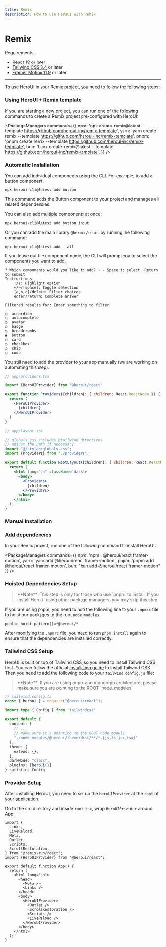 ```yaml
---
title: Remix
description: How to use HeroUI with Remix
---
```


# Remix

Requirements:

- [React 18](https://reactjs.org/) or later
- [Tailwind CSS 3.4](https://tailwindcss.com/docs/guides/remix) or later
- [Framer Motion 11.9](https://www.framer.com/motion/) or later

------

<CarbonAd/>

To use HeroUI in your Remix project, you need to follow the following steps:

### Using HeroUI + Remix template

If you are starting a new project, you can run one of the following commands to create a Remix project pre-configured with HeroUI:

<PackageManagers
  commands={{
    npm: 'npx create-remix@latest --template https://github.com/heroui-inc/remix-template',
    yarn: 'yarn create remix --template https://github.com/heroui-inc/remix-template',
    pnpm: 'pnpm create remix --template https://github.com/heroui-inc/remix-template',
    bun: 'bunx create-remix@latest --template https://github.com/heroui-inc/remix-template',
  }}
/>

### Automatic Installation

You can add individual components using the CLI. For example, to add a button component:

```codeBlock bash
npx heroui-cli@latest add button
```

This command adds the Button component to your project and manages all related dependencies.

You can also add multiple components at once:

```codeBlock bash
npx heroui-cli@latest add button input
```

Or you can add the main library `@heroui/react` by running the following command:

```codeBlock bash
npx heroui-cli@latest add --all
```

If you leave out the component name, the CLI will prompt you to select the components you want to add.

```codeBlock bash
? Which components would you like to add? › - Space to select. Return to submit
Instructions:
    ↑/↓: Highlight option
    ←/→/[space]: Toggle selection
    [a,b,c]/delete: Filter choices
    enter/return: Complete answer

Filtered results for: Enter something to filter

◯  accordion
◯  autocomplete
◯  avatar
◯  badge
◯  breadcrumbs
◉  button
◯  card
◯  checkbox
◯  chip
◯  code
```

You still need to add the provider to your app manually (we are working on automating this step).

```jsx {3,7,9}
// app/providers.tsx

import {HeroUIProvider} from '@heroui/react'

export function Providers({children}: { children: React.ReactNode }) {
  return (
    <HeroUIProvider>
      {children}
    </HeroUIProvider>
  )
}
```

<Spacer y={4} />

```jsx {6,10,12,14}
// app/layout.tsx

// globals.css includes @tailwind directives
// adjust the path if necessary
import "@/styles/globals.css";
import {Providers} from "./providers";

export default function RootLayout({children}: { children: React.ReactNode }) {
  return (
    <html lang="en" className='dark'>
      <body>
        <Providers>
          {children}
        </Providers>
      </body>
    </html>
  );
}
```

### Manual Installation

<Steps>

### Add dependencies

In your Remix project, run one of the following command to install HeroUI:

<PackageManagers
  commands={{
    npm: 'npm i @heroui/react framer-motion',
    yarn: 'yarn add @heroui/react framer-motion',
    pnpm: 'pnpm add @heroui/react framer-motion',
    bun: "bun add @heroui/react framer-motion"
  }}
/>

### Hoisted Dependencies Setup

<Blockquote color="primary">
**Note**: This step is only for those who use `pnpm` to install. If you install HeroUI using other package managers, you may skip this step.
</Blockquote>

If you are using pnpm, you need to add the following line to your `.npmrc` file to hoist our packages to the root `node_modules`.

```bash
public-hoist-pattern[]=*@heroui/*
```

After modifying the `.npmrc` file, you need to run `pnpm install` again to ensure that the dependencies are installed correctly.

### Tailwind CSS Setup

HeroUI is built on top of Tailwind CSS, so you need to install Tailwind CSS first. You can follow the official
[installation guide](https://tailwindcss.com/docs/guides/remix) to install Tailwind CSS. Then you need to add 
the following code to your `tailwind.config.js` file:

<Blockquote color="primary">
**Note**: If you are using pnpm and monorepo architecture, please make sure you are pointing to the ROOT `node_modules`
</Blockquote>

```ts {2,10,15-16}
// tailwind.config.ts
const { heroui } = require("@heroui/react");

import type { Config } from 'tailwindcss'

export default {
  content: [
    // ...
    // make sure it's pointing to the ROOT node_module
    "./node_modules/@heroui/theme/dist/**/*.{js,ts,jsx,tsx}"
  ],
  theme: {
    extend: {},
  },
  darkMode: "class",
  plugins: [heroui()]
} satisfies Config
```

### Provider Setup

After installing HeroUI, you need to set up the `HeroUIProvider` at the `root` of your application.

Go to the src directory and inside `root.tsx`, wrap `HeroUIProvider` around App:

```tsx {9,19,24}
import {
  Links,
  LiveReload,
  Meta,
  Outlet,
  Scripts,
  ScrollRestoration,
} from "@remix-run/react";
import {HeroUIProvider} from "@heroui/react";

export default function App() {
  return (
    <html lang="en">
      <head>
        <Meta />
        <Links />
      </head>
      <body>
        <HeroUIProvider>
          <Outlet />
          <ScrollRestoration />
          <Scripts />
          <LiveReload />
        </HeroUIProvider>
      </body>
    </html>
  );
}
```

</Steps>